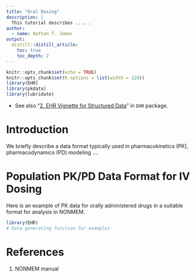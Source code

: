 ```yaml
---
title: "Oral Dosing"
description: |
  This tutorial describes .... .
author:
  - name: Nathan T. James
output:
  distill::distill_article:
    toc: true
    toc_depth: 2
---
```




```r
knitr::opts_chunk$set(echo = TRUE)
knitr::opts_chunk$set(R.options = list(width = 120))
library(EHR)
library(pkdata)
library(lubridate)
```

* See also "[2. EHR Vignette for Structured Data](https://cran.r-project.org/web/packages/EHR/vignettes/ehr_vignette_02_str.html)" in `EHR` package.


# Introduction
We briefly describe a data format typically used in pharmacokinetics (PK), pharmacodynamics (PD) modeling .... 

# Population PK/PD Data Format for IV Dosing

Here is an example of PK data for orally administered drugs in a suitable format for analysis in NONMEM.

```r
library(EHR)
# Data generating function for examples


```


# References  
1. NONMEM manual
